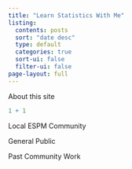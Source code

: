 ```yaml
---
title: "Learn Statistics With Me"
listing: 
  contents: posts
  sort: "date desc"
  type: default
  categories: true
  sort-ui: false
  filter-ui: false
page-layout: full
---
```


About this site

```r
1 + 1
```

Local ESPM Community

General Public

Past Community Work
